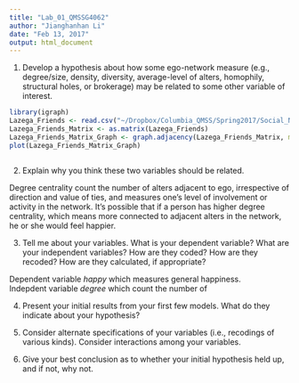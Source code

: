 ```yaml
---
title: "Lab_01_QMSSG4062"
author: "Jianghanhan Li"
date: "Feb 13, 2017"
output: html_document
---
```


1. Develop a hypothesis about how some ego-network measure (e.g., degree/size, density, diversity, average-level of alters, homophily, structural holes, or brokerage) may be related to some other variable of interest. 

```r
library(igraph)
Lazega_Friends <- read.csv("~/Dropbox/Columbia_QMSS/Spring2017/Social_Network_Analysis/Data/Lazega_Friends.csv", header = TRUE, row.names = NULL, check.names = FALSE)
Lazega_Friends_Matrix <- as.matrix(Lazega_Friends)
Lazega_Friends_Matrix_Graph <- graph.adjacency(Lazega_Friends_Matrix, mode = "undirected", weighted = NULL)
plot(Lazega_Friends_Matrix_Graph)
```

```r

```

2. Explain why you think these two variables should be related. 

Degree centrality count the number of alters adjacent to ego, irrespective of direction and value of ties, and measures one's level of involvement or activity in the network. It's possible that if a person has higher degree centrality, which means  more connected to adjacent alters in the network, he or she would feel happier. 

3. Tell me about your variables. What is your dependent variable? What are your independent variables? How are they coded? How are they recoded? How are they calculated, if appropriate? 

Dependent variable _happy_ which measures general happiness.  
Indepdent variable _degree_ which count the number of 

4. Present your initial results from your first few models. What do they indicate about your hypothesis? 

5. Consider alternate specifications of your variables (i.e., recodings of various kinds). Consider interactions among your variables. 

6. Give your best conclusion as to whether your initial hypothesis held up, and if not, why not. 